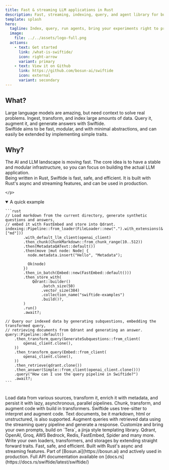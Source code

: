 ```yaml
---
title: Fast & streaming LLM applications in Rust
description: Fast, streaming, indexing, query, and agent library for building LLM applications in Rust.
template: splash
hero:
  tagline: Index, query, run agents, bring your experiments right to production
  image:
    file: ../../assets/logo-full.png
  actions:
    - text: Get started
      link: /what-is-swiftide/
      icon: right-arrow
      variant: primary
    - text: View it on Github
      link: https://github.com/bosun-ai/swiftide
      icon: external
      variant: secondary
---
```



<div class="flex flex-row not-content justify-around mb-20">
  <div class="basis-1/3">
    <h2>What?</h2>
    <p>
      Large language models are amazing, but need context
      to solve real problems. Ingest, transform, and index large amounts of data. Query it, augment it, and generate answers with Swiftide.
<br/>
      Swiftide aims to be fast, modular, and with minimal abstractions, and can easily be extended by implementing simple traits.
      </p>

  </div>
  <div class="basis-1/3">
    <h2>Why?</h2>
    <p>
The AI and LLM landscape is moving fast. The core idea is to have a stable and modular infrastructure, so you can focus on building the actual LLM application.
      <br />
Being written in Rust, Swiftide is fast, safe, and efficient. It is built with Rust's async and streaming features, and can be used in production.

    </p>

  </div>
</div>

<details open>
  <summary>A quick example</summary>

    ```rust
    // Load markdown from the current directory, generate synthetic questions and answers,
    // embed it with FastEmbed and store into Qdrant.
    indexing::Pipeline::from_loader(FileLoader::new(".").with_extensions(&["md"]))
            .with_default_llm_client(openai_client)
            .then_chunk(ChunkMarkdown::from_chunk_range(10..512))
            .then(MetadataQAText::default())
            .then(move |mut node: Node| {
              node.metadata.insert("Hello", "Metadata");

              Ok(node)
            })
            .then_in_batch(Embed::new(FastEmbed::default()))
            .then_store_with(
                Qdrant::builder()
                    .batch_size(50)
                    .vector_size(384)
                    .collection_name("swiftide-examples")
                    .build()?,
            )
            .run()
            .await?;

    // Query our indexed data by generating subquestions, embedding the transformed query,
    // retrieving documents from Qdrant and generating an answer.
    query::Pipeline::default()
        .then_transform_query(GenerateSubquestions::from_client(
            openai_client.clone(),
        ))
        .then_transform_query(Embed::from_client(
            openai_client.clone(),
        ))
        .then_retrieve(qdrant.clone())
        .then_answer(Simple::from_client(openai_client.clone()))
        .query("How can I use the query pipeline in Swiftide?")
        .await?;
    ```

</details>
<br />
<CardGrid stagger>
	<Card title="Transform, enrich and persist lots of data" icon="seti:bicep">
  Load data from various sources, transform it, enrich it with metadata, and persist it with lazy, asynchronous, parallel pipelines.
</Card>
<Card title="Transform code and text" icon="codePen">
  Chunk, transform, and augment code with build in transformers. Swiftide uses tree-sitter to interpret and augment code. Text documents,
  be it markdown, html or unstructured, is also supported.
</Card>
	<Card title="Experimental query pipeline" icon="seti:bicep">
    Augment queries with retrieved data using the streaming query pipeline and generate a response.
</Card>
	<Card title="Customizable templated prompts" icon="document">
    Customize and bring your own prompts, build on `Tera`, a jinja style templating library.
</Card>
<Card title="Many existing integrations" icon="puzzle">
  Qdrant, OpenAI, Groq, AWS Bedrock, Redis, FastEmbed, Spider and many more.
</Card>
	<Card title="Easy to extend" icon="seti:crystal_embedded">
  Write your own loaders, transformers, and storages by extending straight forward traits.
</Card>
	<Card title="Written in Rust" icon="seti:rust">
  Fast, safe, and efficient. Built with Rust's async and streaming features.
</Card>
	<Card title="Part of Bosun.ai" icon="rocket">
  Part of [Bosun.ai](https://bosun.ai) and actively used in production.
</Card>
<Card title="Reference" icon="open-book">
  Full API documentation available on [docs.rs](https://docs.rs/swiftide/latest/swiftide/)
</Card>
</CardGrid>
